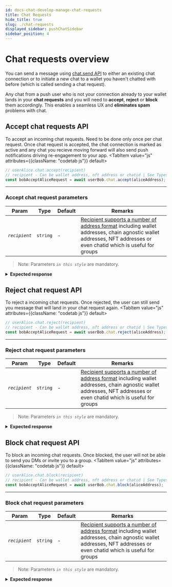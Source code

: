 ```yaml
---
id: docs-chat-develop-manage-chat-requests
title: Chat Requests
hide_title: true
slug: ./chat-requests
displayed_sidebar: pushChatSidebar
sidebar_position: 4
---
```


# Chat requests overview
You can send a message using [chat.send API](./send-message) to either an existing chat connection or to initiate a new chat to a wallet you haven't chatted with before (which is called sending a chat request).

Any chat from a push user who is not your connection already to your wallet lands in your **chat requests** and you will need to **accept**, **reject** or **block** them accordingly. This enables a seamless UX and **eliminates spam** problems with chat. 

<head>
  <title>Manage Chat Requests | Push Chat | Push Documentation</title>
</head>


## Accept chat requests API
To accept an incoming chat requests. Need to be done only once per chat request. Once chat request is accepted, the chat connection is marked as active and any chat you recieve moving forward will also send push notifications driving re-engagement to your app.
<Tabs className="codetabs" groupId="code-examples">
  <TabItem value="js" attributes={{className: "codetab js"}} default>
    

  ```typescript
  // userAlice.chat.accept(recipient)
  // recipient - Can be wallet address, nft address or chatid | See Types of Recipient for more info
  const bobAcceptAliceRequest = await userBob.chat.accept(aliceAddress);
  ```

  </TabItem>
</Tabs>

--- 

### Accept chat request parameters

| Param    | Type     | Default | Remarks                                                                             |
| -------- | -------- | ------- | ----------------------------------------------------------------------------------- |
| _`recipient`_ | `string` | -       | [Recipient supports a number of address format](./types-of-recipient) including wallet addresses, chain agnostic wallet addresses, NFT addresses or even chatid which is useful for groups |

> Note: Parameters _`in this style`_ are mandatory.

<details>
  <summary><b>Expected response</b></summary>
  200 OK
</details>


## Reject chat request API
To reject a incoming chat requests. Once rejected, the user can still send you message that will land in your chat request again.
<Tabs className="codetabs" groupId="code-examples">
  <TabItem value="js" attributes={{className: "codetab js"}} default>
    

  ```typescript
  // userAlice.chat.reject(recipient)
  // recipient - Can be wallet address, nft address or chatid | See Types of Recipient for more info
  const bobAcceptAliceRequest = await userBob.chat.reject(aliceAddress);
  ```

  </TabItem>
</Tabs>

---

### Reject chat request parameters

| Param    | Type     | Default | Remarks                                                                             |
| -------- | -------- | ------- | ----------------------------------------------------------------------------------- |
| _`recipient`_ | `string` | -       | [Recipient supports a number of address format](./types-of-recipient) including wallet addresses, chain agnostic wallet addresses, NFT addresses or even chatid which is useful for groups |

> Note: Parameters _`in this style`_ are mandatory.

<details>
  <summary><b>Expected response</b></summary>
  200 OK
</details>


## Block chat request API
To block an incoming chat requests. Once blocked, the user will not be able to send you DMs or invite you to a group.
<Tabs className="codetabs" groupId="code-examples">
  <TabItem value="js" attributes={{className: "codetab js"}} default>
    

  ```typescript
  // userAlice.chat.block(recipient)
  // recipient - Can be wallet address, nft address or chatid | See Types of Recipient for more info
  const bobAcceptAliceRequest = await userBob.chat.block(aliceAddress);
  ```

  </TabItem>
</Tabs>

---

### Block chat request parameters

| Param    | Type     | Default | Remarks                                                                             |
| -------- | -------- | ------- | ----------------------------------------------------------------------------------- |
| _`recipient`_ | `string` | -       | [Recipient supports a number of address format](./types-of-recipient) including wallet addresses, chain agnostic wallet addresses, NFT addresses or even chatid which is useful for groups |

> Note: Parameters _`in this style`_ are mandatory.

<details>
  <summary><b>Expected response</b></summary>
  200 OK
</details>